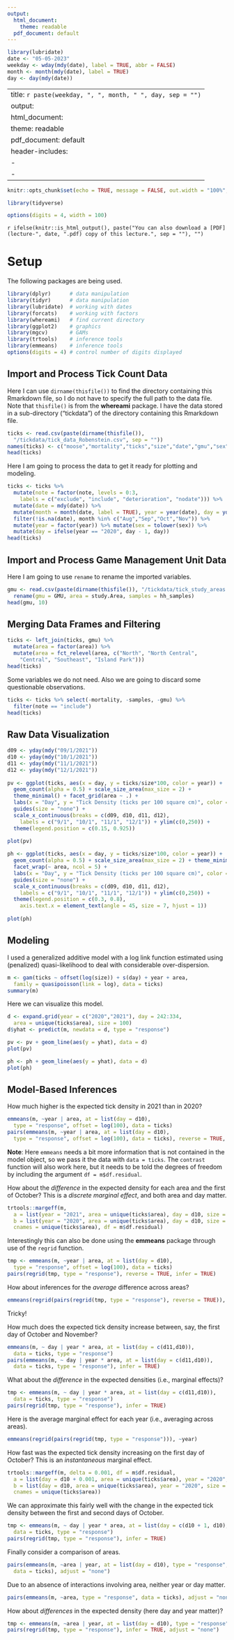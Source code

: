```yaml
---
output:
  html_document: 
    theme: readable
  pdf_document: default
---
```


```r
library(lubridate)
date <- "05-05-2023"
weekday <- wday(mdy(date), label = TRUE, abbr = FALSE)
month <- month(mdy(date), label = TRUE)
day <- day(mdy(date))
```

---
title: `r paste(weekday, ", ", month, " ", day, sep = "")`
output:
  html_document: 
    theme: readable
  pdf_document: default
header-includes:
  - \usepackage{float}
  - \usepackage{booktabs}
---

```r
knitr::opts_chunk$set(echo = TRUE, message = FALSE, out.width = "100%", fig.align = "center", cache = FALSE, dev = ifelse(knitr::is_html_output(), "png", "pdf"), comment = "")
```

```r
library(tidyverse)
```

```r
options(digits = 4, width = 100)
```

`r ifelse(knitr::is_html_output(), paste("You can also download a [PDF](lecture-", date, ".pdf) copy of this lecture.", sep = ""), "")`

# Setup

The following packages are being used.
```r
library(dplyr)      # data manipulation
library(tidyr)      # data manipulation
library(lubridate)  # working with dates
library(forcats)    # working with factors
library(whereami)   # find current directory
library(ggplot2)    # graphics
library(mgcv)       # GAMs
library(trtools)    # inference tools
library(emmeans)    # inference tools
options(digits = 4) # control number of digits displayed
```

## Import and Process Tick Count Data

Here I can use `dirname(thisfile())` to find the directory containing this Rmarkdown file, so I do not have to specify the full path to the data file. Note that `thisfile()` is from the **whereami** package. I have the data stored in a sub-directory ("tickdata") of the directory containing this Rmarkdown file. 
```r
ticks <- read.csv(paste(dirname(thisfile()), 
  "/tickdata/tick_data_Robenstein.csv", sep = ""))
names(ticks) <- c("moose","mortality","ticks","size","date","gmu","sex","note")
head(ticks)
```
Here I am going to process the data to get it ready for plotting and modeling.
```r
ticks <- ticks %>% 
  mutate(note = factor(note, levels = 0:3,
    labels = c("exclude", "include", "deterioration", "nodate"))) %>%
  mutate(date = mdy(date)) %>%
  mutate(month = month(date, label = TRUE), year = year(date), day = yday(date)) %>%
  filter(!is.na(date), month %in% c("Aug","Sep","Oct","Nov")) %>%
  mutate(year = factor(year)) %>% mutate(sex = tolower(sex)) %>%
  mutate(day = ifelse(year == "2020", day - 1, day))
head(ticks)
```

## Import and Process Game Management Unit Data

Here I am going to use `rename` to rename the imported variables.
```r
gmu <- read.csv(paste(dirname(thisfile()), "/tickdata/tick_study_areas.csv", sep = "")) %>%
  rename(gmu = GMU, area = study.Area, samples = hh_samples)
head(gmu, 10)
```

## Merging Data Frames and Filtering

```r
ticks <- left_join(ticks, gmu) %>%
  mutate(area = factor(area)) %>%
  mutate(area = fct_relevel(area, c("North", "North Central",
    "Central", "Southeast", "Island Park")))
head(ticks)
```
Some variables we do not need. Also we are going to discard some questionable observations. 
```r
ticks <- ticks %>% select(-mortality, -samples, -gmu) %>% 
  filter(note == "include")
head(ticks)
```

## Raw Data Visualization

```r
d09 <- yday(mdy("09/1/2021"))
d10 <- yday(mdy("10/1/2021"))
d11 <- yday(mdy("11/1/2021"))
d12 <- yday(mdy("12/1/2021"))
  
pv <- ggplot(ticks, aes(x = day, y = ticks/size*100, color = year)) + 
  geom_count(alpha = 0.5) + scale_size_area(max_size = 2) +
  theme_minimal() + facet_grid(area ~ .) +
  labs(x = "Day", y = "Tick Density (ticks per 100 square cm)", color = "Year") + 
  guides(size = "none") + 
  scale_x_continuous(breaks = c(d09, d10, d11, d12),
    labels = c("9/1", "10/1", "11/1", "12/1")) + ylim(c(0,250)) + 
  theme(legend.position = c(0.15, 0.925))
  
plot(pv)
```
```r
ph <- ggplot(ticks, aes(x = day, y = ticks/size*100, color = year)) + 
  geom_count(alpha = 0.5) + scale_size_area(max_size = 2) + theme_minimal() + 
  facet_wrap(~ area, ncol = 5) +
  labs(x = "Day", y = "Tick Density (ticks per 100 square cm)", color = "Year") + 
  guides(size = "none") + 
  scale_x_continuous(breaks = c(d09, d10, d11, d12),
    labels = c("9/1", "10/1", "11/1", "12/1")) + ylim(c(0,250)) + 
  theme(legend.position = c(0.3, 0.8), 
    axis.text.x = element_text(angle = 45, size = 7, hjust = 1))
  
plot(ph)
```

## Modeling

I used a generalized additive model with a log link function estimated using (penalized) quasi-likelihood to deal with considerable over-dispersion. 
```r
m <- gam(ticks ~ offset(log(size)) + s(day) + year + area,
  family = quasipoisson(link = log), data = ticks)
summary(m)
```
Here we can visualize this model.
```r
d <- expand.grid(year = c("2020","2021"), day = 242:334,
  area = unique(ticks$area), size = 100)
d$yhat <- predict(m, newdata = d, type = "response")

pv <- pv + geom_line(aes(y = yhat), data = d)
plot(pv)
```
```r
ph <- ph + geom_line(aes(y = yhat), data = d)
plot(ph)
```

## Model-Based Inferences

How much higher is the expected tick density in 2021 than in 2020?
```r
emmeans(m, ~year | area, at = list(day = d10), 
  type = "response", offset = log(100), data = ticks)
pairs(emmeans(m, ~year | area, at = list(day = d10), 
  type = "response", offset = log(100), data = ticks), reverse = TRUE, infer = TRUE)
```
**Note**: Here `emmeans` needs a bit more information that is not contained in the model object, so we pass it the data with `data = ticks`. The `contrast` function will also work here, but it needs to be told the degrees of freedom by including the argument `df = m$df.residual`.

How about the *difference* in the expected density for each area and the first of October? This is a *discrete marginal effect*, and both area and day matter.
```r
trtools::margeff(m, 
  a = list(year = "2021", area = unique(ticks$area), day = d10, size = 100),
  b = list(year = "2020", area = unique(ticks$area), day = d10, size = 100),
  cnames = unique(ticks$area), df = m$df.residual)
```
Interestingly this can also be done using the **emmeans** package through use of the `regrid` function. 
```r
tmp <- emmeans(m, ~year | area, at = list(day = d10), 
  type = "response", offset = log(100), data = ticks)
pairs(regrid(tmp, type = "response"), reverse = TRUE, infer = TRUE)
```
How about inferences for the *average* difference across areas?
```r
emmeans(regrid(pairs(regrid(tmp, type = "response"), reverse = TRUE)), ~1)
```
Tricky!

How much does the expected tick density increase between, say, the first day of October and November?
```r
emmeans(m, ~ day | year * area, at = list(day = c(d11,d10)),
  data = ticks, type = "response")
pairs(emmeans(m, ~ day | year * area, at = list(day = c(d11,d10)),
  data = ticks, type = "response"), infer = TRUE)
```
What about the *difference* in the expected densities (i.e., marginal effects)?
```r
tmp <- emmeans(m, ~ day | year * area, at = list(day = c(d11,d10)),
  data = ticks, type = "response")
pairs(regrid(tmp, type = "response"), infer = TRUE)
```
Here is the average marginal effect for each year (i.e., averaging across areas). 
```r
emmeans(regrid(pairs(regrid(tmp, type = "response"))), ~year)
```
How fast was the expected tick density increasing on the first day of October? This is an *instantaneous* marginal effect. 
```r
trtools::margeff(m, delta = 0.001, df = m$df.residual,
  a = list(day = d10 + 0.001, area = unique(ticks$area), year = "2020", size = 100),
  b = list(day = d10, area = unique(ticks$area), year = "2020", size = 100),
  cnames = unique(ticks$area))
```
We can approximate this fairly well with the change in the expected tick density between the first and second days of October.
```r
tmp <- emmeans(m, ~ day | year * area, at = list(day = c(d10 + 1, d10), year = "2020"),
  data = ticks, type = "response")
pairs(regrid(tmp, type = "response"), infer = TRUE)
```

Finally consider a comparison of areas. 
```r
pairs(emmeans(m, ~area | year, at = list(day = d10), type = "response", 
  data = ticks), adjust = "none")
```
Due to an absence of interactions involving area, neither year or day matter.
```r
pairs(emmeans(m, ~area, type = "response", data = ticks), adjust = "none")
```
How about *differences* in the expected density (here day and year matter)?
```r
tmp <- emmeans(m, ~area | year, at = list(day = d10), type = "response", data = ticks)
pairs(regrid(tmp, type = "response"), infer = TRUE, adjust = "none")
```
